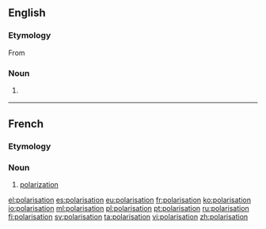 {{also|Polarisation}}
==English==

===Etymology===
From {{etyl|fr|en}} {{m|fr|polarisation}}

===Noun===
{{en-noun}}

# {{lb|en|British spelling}} {{alternative spelling of|polarization|lang=en}}

----

==French==

===Etymology===
{{suffix|polariser|ation|lang=fr}}

===Noun===
{{fr-noun|f}}

# [[polarization]]

[[el:polarisation]]
[[es:polarisation]]
[[eu:polarisation]]
[[fr:polarisation]]
[[ko:polarisation]]
[[io:polarisation]]
[[ml:polarisation]]
[[pl:polarisation]]
[[pt:polarisation]]
[[ru:polarisation]]
[[fi:polarisation]]
[[sv:polarisation]]
[[ta:polarisation]]
[[vi:polarisation]]
[[zh:polarisation]]